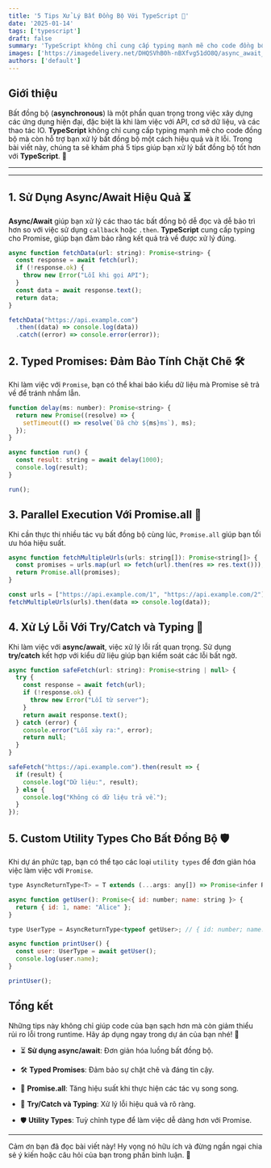 ```yaml
---
title: '5 Tips Xử Lý Bất Đồng Bộ Với TypeScript 🌟'
date: '2025-01-14'
tags: ['typescript']
draft: false
summary: 'TypeScript không chỉ cung cấp typing mạnh mẽ cho code đồng bộ mà còn hỗ trợ bạn xử lý bất đồng bộ một cách hiệu quả và ít lỗi.'
images: ['https://imagedelivery.net/DHQSVhB0h-nBXfvg51dO8Q/async_await_typescript_83728.png/public']
authors: ['default']
---
```


##  Giới thiệu

Bất đồng bộ (**asynchronous**) là một phần quan trọng trong việc xây dựng các ứng dụng hiện đại, đặc biệt là khi làm việc với API, cơ sở dữ liệu, và các thao tác IO. **TypeScript** không chỉ cung cấp typing mạnh mẽ cho code đồng bộ mà còn hỗ trợ bạn xử lý bất đồng bộ một cách hiệu quả và ít lỗi. Trong bài viết này, chúng ta sẽ khám phá 5 tips giúp bạn xử lý bất đồng bộ tốt hơn với **TypeScript**. 🚀

---

<TOCInline toc={props.toc} exclude="Introduction" />

---

## 1. Sử Dụng Async/Await Hiệu Quả ⏳

**Async/Await** giúp bạn xử lý các thao tác bất đồng bộ dễ đọc và dễ bảo trì hơn so với việc sử dụng `callback` hoặc `.then`. **TypeScript** cung cấp typing cho Promise, giúp bạn đảm bảo rằng kết quả trả về được xử lý đúng.

```javascript
async function fetchData(url: string): Promise<string> {
  const response = await fetch(url);
  if (!response.ok) {
    throw new Error("Lỗi khi gọi API");
  }
  const data = await response.text();
  return data;
}

fetchData("https://api.example.com")
  .then((data) => console.log(data))
  .catch((error) => console.error(error));
```

## 2. Typed Promises: Đảm Bảo Tính Chặt Chẽ 🛠️

Khi làm việc với `Promise`, bạn có thể khai báo kiểu dữ liệu mà Promise sẽ trả về để tránh nhầm lẫn.

```javascript
function delay(ms: number): Promise<string> {
  return new Promise((resolve) => {
    setTimeout(() => resolve(`Đã chờ ${ms}ms`), ms);
  });
}

async function run() {
  const result: string = await delay(1000);
  console.log(result);
}

run();
```

## 3. Parallel Execution Với Promise.all 🔗

Khi cần thực thi nhiều tác vụ bất đồng bộ cùng lúc, `Promise.all` giúp bạn tối ưu hóa hiệu suất.

```javascript
async function fetchMultipleUrls(urls: string[]): Promise<string[]> {
  const promises = urls.map(url => fetch(url).then(res => res.text()));
  return Promise.all(promises);
}

const urls = ["https://api.example.com/1", "https://api.example.com/2"];
fetchMultipleUrls(urls).then(data => console.log(data));
```

## 4. Xử Lý Lỗi Với Try/Catch và Typing 🚨

Khi làm việc với **async/await**, việc xử lý lỗi rất quan trọng. Sử dụng **try/catch** kết hợp với kiểu dữ liệu giúp bạn kiểm soát các lỗi bất ngờ.

```javascript
async function safeFetch(url: string): Promise<string | null> {
  try {
    const response = await fetch(url);
    if (!response.ok) {
      throw new Error("Lỗi từ server");
    }
    return await response.text();
  } catch (error) {
    console.error("Lỗi xảy ra:", error);
    return null;
  }
}

safeFetch("https://api.example.com").then(result => {
  if (result) {
    console.log("Dữ liệu:", result);
  } else {
    console.log("Không có dữ liệu trả về.");
  }
});
```

## 5. Custom Utility Types Cho Bất Đồng Bộ 🛡️

Khi dự án phức tạp, bạn có thể tạo các loại `utility types` để đơn giản hóa việc làm việc với `Promise`.

```javascript
type AsyncReturnType<T> = T extends (...args: any[]) => Promise<infer R> ? R : never;

async function getUser(): Promise<{ id: number; name: string }> {
  return { id: 1, name: "Alice" };
}

type UserType = AsyncReturnType<typeof getUser>; // { id: number; name: string }

async function printUser() {
  const user: UserType = await getUser();
  console.log(user.name);
}

printUser();
```

## Tổng kết 

Những tips này không chỉ giúp code của bạn sạch hơn mà còn giảm thiểu rủi ro lỗi trong runtime. Hãy áp dụng ngay trong dự án của bạn nhé! 💪

* ⏳ **Sử dụng async/await**: Đơn giản hóa luồng bất đồng bộ.

* 🛠️ **Typed Promises**: Đảm bảo sự chặt chẽ và đáng tin cậy.

* 🔗 **Promise.all**: Tăng hiệu suất khi thực hiện các tác vụ song song.

* 🚨 **Try/Catch và Typing**: Xử lý lỗi hiệu quả và rõ ràng.

* 🛡️ **Utility Types**: Tuỳ chỉnh type để làm việc dễ dàng hơn với Promise.

---

Cảm ơn bạn đã đọc bài viết này! Hy vọng nó hữu ích và đừng ngần ngại chia sẻ ý kiến hoặc câu hỏi của bạn trong phần bình luận. 🙏